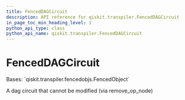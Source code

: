 ```yaml
---
title: FencedDAGCircuit
description: API reference for qiskit.transpiler.FencedDAGCircuit
in_page_toc_min_heading_level: 1
python_api_type: class
python_api_name: qiskit.transpiler.FencedDAGCircuit
---
```


# FencedDAGCircuit

<Class id="qiskit.transpiler.FencedDAGCircuit" github="https://github.com/qiskit/qiskit/tree/stable/0.21/qiskit/transpiler/fencedobjs.py" signature="FencedDAGCircuit(dag_circuit_instance)">
  Bases: `qiskit.transpiler.fencedobjs.FencedObject`

  A dag circuit that cannot be modified (via remove\_op\_node)
</Class>

